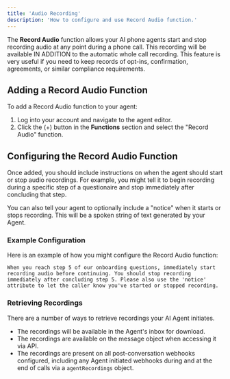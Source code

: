 ```yaml
---
title: 'Audio Recording'
description: 'How to configure and use Record Audio function.'
---
```


The **Record Audio** function allows your AI phone agents start and stop recording audio at any point during a phone call. This recording will be available IN ADDITION to the automatic whole call recording. This feature is very useful if you need to keep records of opt-ins, confirmation, agreements, or similar compliance requirements.

## Adding a Record Audio Function

To add a Record Audio function to your agent:
1. Log into your account and navigate to the agent editor.
2. Click the (+) button in the **Functions** section and select the "Record Audio" function.

## Configuring the Record Audio Function

Once added, you should include instructions on when the agent should start or stop audio recordings. For example, you might tell it to begin recording during a specific step of a questionaire and stop immediately after concluding that step.

You can also tell your agent to optionally include a "notice" when it starts or stops recording. This will be a spoken string of text generated by your Agent.

### Example Configuration

Here is an example of how you might configure the Record Audio function:

```plaintext
When you reach step 5 of our onboarding questions, immediately start recording audio before continuing. You should stop recording immediately after concluding step 5. Please also use the 'notice' attribute to let the caller know you've started or stopped recording.
```

### Retrieving Recordings

There are a number of ways to retrieve recordings your AI Agent initiates.

- The recordings will be available in the Agent's inbox for download.
- The recordings are available on the message object when accessing it via API.
- The recordings are present on all post-conversation webhooks configured, including any Agent initiated webhooks during and at the end of calls via a `agentRecordings` object.
